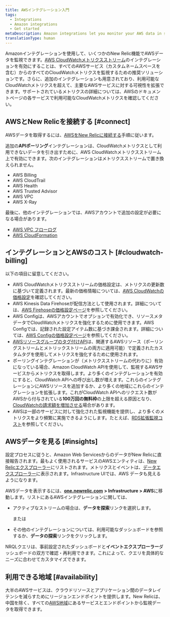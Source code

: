 ```yaml
---
title: AWSインテグレーション入門
tags:
  - Integrations
  - Amazon integrations
  - Get started
metaDescription: Amazon integrations let you monitor your AWS data in several New Relic features.
translationType: human
---
```


Amazonインテグレーションを使用して、いくつかのNew Relic機能でAWSデータを監視できます。[AWS CloudWatchメトリクスストリーム](/docs/integrations/amazon-integrations/aws-integrations-list/aws-metric-stream)のインテグレーションを有効にすることは、すべてのAWSサービス（カスタムネームスペースを含む）からのすべてのCloudWatchメトリクスを監視するための推奨ソリューションです。さらに、追加のインテグレーションも用意されており、利用可能なCloudWatchメトリクスを超えて、主要なAWSサービスに対する可視性を拡張できます。サポートされているメトリクスの詳細については、AWSのドキュメントページの各サービスで利用可能なCloudWatchメトリクスを確認してください。

## AWSとNew Relicを接続する [#connect]

AWSデータを取得するには、[AWSをNew Relicに接続する](/docs/infrastructure/amazon-integrations/getting-started/connect-aws-services-infrastructure)手順に従います。

追加の**APIポーリング**インテグレーションは、CloudWatchメトリクスとして利用できないデータを引き出すために、AWS CloudWatchメトリクスストリーム上で有効にできます。次のインテグレーションはメトリクスストリームで置き換えられません。

* AWS Billing
* AWS CloudTrail
* AWS Health
* AWS Trusted Advisor
* AWS VPC
* AWS X-Ray

最後に、他のインテグレーションでは、AWSアカウントで追加の設定が必要になる場合があります。

* [AWS VPC フローログ](/docs/infrastructure/amazon-integrations/aws-integrations-list/aws-vpc-flow-logs-monitoring-integration/)
* [AWS CloudFormation](https://github.com/newrelic/cloudformation-partner-integration)

## インテグレーションとAWSのコスト [#cloudwatch-billing]

以下の項目に留意してください。

* AWS CloudWatchメトリクスストリームの価格設定は、メトリクスの更新数に基づいて定義されます。最新の価格情報については、[AWS CloudWatchの価格設定](https://docs.aws.amazon.com/AmazonCloudWatch/latest/monitoring/CloudWatch-Metric-Streams.html)を確認してください。
* AWS Kinesis Data Firehoseが配信方法として使用されます。詳細については、[AWS Firehoseの価格設定ページ](https://aws.amazon.com/kinesis/data-firehose/pricing/)を参照してください。
* AWS Configは、AWSアカウントでオプションで有効化でき、リソースメタデータでCloudWatchメトリクスを強化するために使用できます。AWS Configでは、記録された設定アイテム数に基づき課金されます。詳細については、[AWS Configの価格設定ページ](https://aws.amazon.com/config/pricing/)を参照してください。
* [AWSリソースグループのタグ付けAPI](https://docs.aws.amazon.com/resourcegroupstagging/latest/APIReference/overview.html)は、関連するAWSリソース（ポーリングストリームとメトリックストリームの両方に適用可能）で定義されたカスタムタグを使用してメトリクスを強化するために使用されます。
* ポーリングインテグレーションが（メトリクスストリームの代わりに）有効になっている場合、Amazon CloudWatch APIを使用して、監視するAWSサービスからメトリクスを取得します。より多くのインテグレーションを有効にすると、CloudWatch APIへの呼び出し数が増えます。これらのインテグレーションにAWSリソースを追加するか、より多くの地域にこれらのインテグレーションを拡張します。これがCloudWatch APIへのリクエスト数がAWSから付与されている**100万回の無料枠**の上限を超える原因となり、[CloudWatchの請求額を増加させる](/docs/infrastructure/amazon-integrations/troubleshooting/cloudwatch-billing-increase)場合があります。
* AWSは一部のサービスに対して強化された監視機能を提供し、より多くのメトリクスをより頻繁に実施できるようにします。たとえば、[RDS拡張監視コスト](https://docs.aws.amazon.com/AmazonRDS/latest/UserGuide/USER_Monitoring.OS.overview.html#USER_Monitoring.OS.cost)を参照してください。

## AWSデータを見る [#insights]

設定プロセスに従うと、Amazon Web ServicesからのデータがNew Relicに直接報告されます。最もよく使用されるサービスのAWSエンティティは、[New Relicエクスプローラー](/docs/new-relic-one/use-new-relic-one/core-concepts/new-relic-explorer-view-performance-across-apps-services-hosts/)にリストされます。メトリクスとイベントは、[データエクスプローラー](docs/query-your-data/explore-query-data/browse-data/introduction-data-explorer/)に表示されます。Infrastructure UIでは、AWS データも見えるようになります。

AWSデータを表示するには、[**one.newrelic.com**](http://one.newrelic.com) **> Infrastructure > AWS**に移動します。リストにあるAWSインテグレーションに関しては、

* アクティブなストリームの場合は、**データを探索**リンクを選択します。

  または

* その他のインテグレーションについては、利用可能なダッシュボードを参照するか、**データの探索**リンクをクリックします。

NRQLクエリは、事前設定されたダッシュボードと**イベントエクスプローラー**ダッシュボードの双方で確認・再利用できます。これによって、クエリを具体的なニーズに合わせてカスタマイズできます。

## 利用できる地域 [#availability]

大半のAWSサービスは、クラウドリソースとアプリケーション間のデータレイテンシを減らすためにリージョンエンドポイントを提供します。New Relicは、中国を除く、すべての[AWS地域](http://docs.aws.amazon.com/general/latest/gr/rande.html)にあるサービスとエンドポイントから監視データを取得できます。